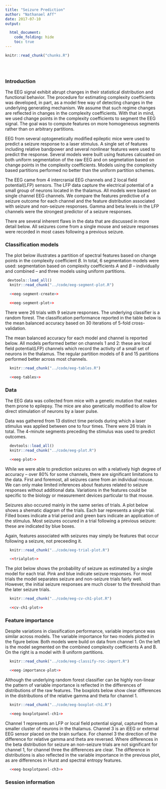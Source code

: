 ```yaml
---
title: "Seizure Prediction"
author: "Nathanael Aff"
date: 2017-07-10
output: 

  html_document:
    code_folding: hide
    toc: true
---
```

  
<!-- The file analysis/chunks.R contains chunks that define default settings
shared across the workflowr files. -->

```r
knitr::read_chunk("chunks.R")
```


<!-- Update knitr chunk options -->
```r
```

<!-- Insert the date the file was last updated -->
```r
```

<!-- Insert the code version (Git commit SHA1) if Git repository exists and R
 package git2r is installed -->
```r
```

### Introduction 

The EEG signal exhibit abrupt changes in their statistical distribution and functional behavior. The procedure for estimating complexity coefficients was developed, in part, as a model free way of detecting changes in the underlying generating mechanism. We assume that such regime changes are reflected in changes in the complexity coefficients. With that in mind, we used change points in the complexity coefficients to segment the EEG signal. The goal was to compute features on more homogeneous segments rather than on arbitrary partitions. 

EEG from several optogenetically modified epileptic mice were used to predict a seizure response to a laser stimulus. A single set of features including relative bandpower and several nonlinear features were used to predict the response. Several models were built using features calcuated on both uniform segmentation of the raw EEG and on segmetation based on change points in the complexity coefficients. Models using the complexity based partitions performed no better than the uniform partition schemes.

The EEG came from 4 intercranial EEG channels and 2 local field potential(LFP) sensors. The LFP data capture the electrical potential of a small group of neurons located in the thalamus. All models were based on single channel EEG channels. We compare the features predictive of a seizure outcome for each channel and the feature distribution associated with seizure and non-seizure responses. Gamma and beta levels in the LFP channels were the strongest predictor of a seizure responses.  

There are several inherent flaws in the data that are discussed in more detail below. All seizures come from a single mouse and seizure responses were recorded in most cases following a previous seizure. 

### Classification models

The plot below illustrates a partition of spectral features based on change points in the complexity coefficient $B$. In total, 6 segmentation models were used: segmentation based on complexity coefficients $A$ and $B$ -- individually and combined -- and three models using uniform partitions. 


```r
 devtools::load_all()
  knitr::read_chunk("../code/eeg-segment-plot.R")
```

```r
  <<eeg-segment-create>>

  <<eeg-segment-plot>>

``` 
There were 26 trials with 9 seizure responses. The underlying classifier is a random forest. The classification performance reported in the table below is the mean balanced accuracy based on 30 iterations of 5-fold cross-validation. 

The mean balanced accuracy for each model and channel is reported below. All models performed better on channels 1 and 2: these are local field potential(LFP) channels which record the activity of a small set of neurons in the thalamus. The regular partition models of 8 and 15 partitions performed better across most channels. 


```r
  knitr::read_chunk("../code/eeg-tables.R")
```


```r
  <<eeg-tables>>
```




### Data

The EEG data was collected from mice with a genetic mutation that makes them prone to epilepsy. The mice are also genetically modified to allow for direct stimulation of neurons by a laser pulse.

Data was gathered from 13 distinct time periods during which a laser stimulus was applied between one to four times. There were 26 trials in total. The 4-minute segments preceding the stimulus was used to predict outcomes. 

```r
  devtools::load_all()
  knitr::read_chunk("../code/eeg-plot.R")
```


```r
  <<eeg-plot>>
```

While we were able to prediction seizures on with a relatively high degree of accuracy -- over 80% for some channels, there are significant limitations to the data. First and foremost, all seizures came from an individual mouse. We can only make limited inferences about features related to seizure responses without additional data. Variations in the features could be specific to the biology or measurement devices particular to that mouse. 

Seizures also occured mainly in the same series of trials. A plot below shows a shematic diagram of the trials. Each bar represents a single trial. Filled boxes indicate a trial period and green bars indicate an application of the stimulus. Most seizures occured in a trial following a previous seizure: these are indicated by blue boxes. 

Again, features associated with seizures may simply be features that occur following a seizure, not preceeding it. 


```r
  knitr::read_chunk("../code/eeg-trial-plot.R")
```


```r
  <<trialplot>>
```

The plot below shows the probability of seizure as estimated by a single model for each trial. Pink and blue indicate seizure responses. For most trials the model separates seizure and non-seizure trials fairly well. However, the initial seizure responses are much closer to the threshold than the later seizure trials.


```r
  knitr::read_chunk("../code/eeg-cv-ch1-plot.R")
```


```r
  <<cv-ch1-plot>>
```

### Feature importance

Despite variations in classification performance, variable importance was similar across models. The variable importance for two models plotted in the figure below. Both models were build on data from channel 1. On the left is the model segmented on the combined complexity coefficients A and B. On the right is a model with 8 uniform partitions. 

```r
  knitr::read_chunk("../code/eeg-classify-roc-import.R")
```

```r
  <<eeg-importance-plot>>
```

Although the underlying random forest classifier can be highly non-linear the pattern of variable importance is reflected in the differences of distributions of the raw features. The boxplots below show clear differences in the distributions of the relative gamma and theta for channel 1. 


```r
  knitr::read_chunk("../code/eeg-boxplot-ch1.R")
```

```r
  <<eeg-boxplotpanel-ch1>>
```
Channel 1 represents an LFP or local field potential signal, captured from a smaller cluster of neurons in the thalamus. Channel 3 is an iEEG or external EEG sensor placed on the brain surface. For channel 3 the direction of the difference for relative gamma and theta are reversed. Where differences in the beta distribution for seizure an non-seizure trials are not significant for channel 1, for channel three the differences are clear. The difference in distributions is also reflected in the variable importance in the previous plot, as are differences in Hurst and spectral entropy features.

```r
  <<eeg-boxplotpanel-ch3>>
```


### Session information

<!-- Insert the session information into the document -->
```r
```

